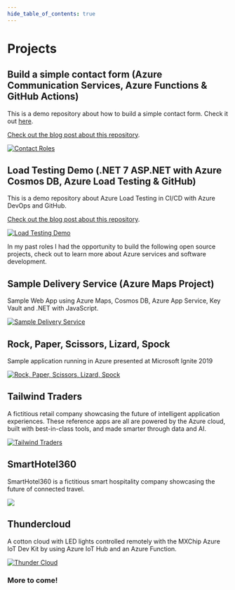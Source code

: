 ```yaml
---
hide_table_of_contents: true
---
```

# Projects

## Build a simple contact form (Azure Communication Services, Azure Functions & GitHub Actions)

This is a demo repository about how to build a simple contact form. Check it out [here](https://purple-sky-05cd51e0f.3.azurestaticapps.net/Index.html).

[Check out the blog post about this repository](https://xpirit.com/building-a-simple-contact-form).

[![Contact Roles](../../static/img/BuiltContactForm/ContactFormResult.jpg)](https://github.com/dsanchezcr/ContactFormWithAzure)

## Load Testing Demo (.NET 7 ASP.NET with Azure Cosmos DB, Azure Load Testing & GitHub)

This is a demo repository about Azure Load Testing in CI/CD with Azure DevOps and GitHub.

[Check out the blog post about this repository](https://xpirit.com/adding-load-testing-to-your-workflows).

[![Load Testing Demo](../../static/img/LoadTesting/LoadTestingWebApp.jpg)](https://github.com/dsanchezcr/LoadTestingDemo)

In my past roles I had the opportunity to build the following open source projects, check out to learn more about Azure services and software development.

## Sample Delivery Service (Azure Maps Project)

Sample Web App using Azure Maps, Cosmos DB, Azure App Service, Key Vault and .NET with JavaScript.

[![Sample Delivery Service](https://raw.githubusercontent.com/dsanchezcr/SampleDeliveryService/main/Images/App.gif)](https://github.com/dsanchezcr/SampleDeliveryService)

## Rock, Paper, Scissors, Lizard, Spock

Sample application running in Azure presented at Microsoft Ignite 2019

[![Rock, Paper, Scissors, Lizard, Spock](https://raw.githubusercontent.com/microsoft/RockPaperScissorsLizardSpock/main/Documents/Images/RPSLS.gif)](https://github.com/microsoft/RockPaperScissorsLizardSpock)

## Tailwind Traders

A fictitious retail company showcasing the future of intelligent application experiences. These reference apps are all are powered by the Azure cloud, built with best-in-class tools, and made smarter through data and AI.

[![Tailwind Traders](https://raw.githubusercontent.com/microsoft/TailwindTraders/master/Documents/Images/Logo.png)](https://github.com/microsoft/TailwindTraders)

## SmartHotel360

SmartHotel360 is a fictitious smart hospitality company showcasing the future of connected travel.

[![](https://raw.githubusercontent.com/microsoft/SmartHotel360/master/Documents/Images/Logo.png)](https://github.com/microsoft/SmartHotel360)

## Thundercloud

A cotton cloud with LED lights controlled remotely with the MXChip Azure IoT Dev Kit by using Azure IoT Hub and an Azure Function.

[![Thunder Cloud](https://raw.githubusercontent.com/dsanchezcr/Thundercloud/main/Images/Thundercloud.gif)](https://github.com/dsanchezcr/Thundercloud)

### More to come!